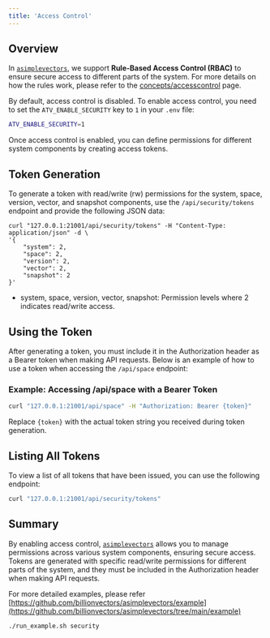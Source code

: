 ```yaml
---
title: 'Access Control'
---
```


## Overview

In [`asimplevectors`](https://github.com/billionvectors/asimplevectors), we support **Rule-Based Access Control (RBAC)** to ensure secure access to different parts of the system. For more details on how the rules work, please refer to the [concepts/accesscontrol](/concepts/accesscontrol) page.

By default, access control is disabled. To enable access control, you need to set the `ATV_ENABLE_SECURITY` key to `1` in your `.env` file:

```bash .env
ATV_ENABLE_SECURITY=1
```
Once access control is enabled, you can define permissions for different system components by creating access tokens.

## Token Generation
To generate a token with read/write (rw) permissions for the system, space, version, vector, and snapshot components, use the `/api/security/tokens` endpoint and provide the following JSON data:
```
curl "127.0.0.1:21001/api/security/tokens" -H "Content-Type: application/json" -d \
'{
    "system": 2,
    "space": 2,
    "version": 2,
    "vector": 2,
    "snapshot": 2
}'
```
* system, space, version, vector, snapshot: Permission levels where 2 indicates read/write access.

## Using the Token
After generating a token, you must include it in the Authorization header as a Bearer token when making API requests. Below is an example of how to use a token when accessing the `/api/space` endpoint:

### Example: Accessing /api/space with a Bearer Token
```bash
curl "127.0.0.1:21001/api/space" -H "Authorization: Bearer {token}"
```
Replace `{token}` with the actual token string you received during token generation.

## Listing All Tokens
To view a list of all tokens that have been issued, you can use the following endpoint:
```bash
curl "127.0.0.1:21001/api/security/tokens"
```
## Summary
By enabling access control, [`asimplevectors`](https://github.com/billionvectors/asimplevectors) allows you to manage permissions across various system components, ensuring secure access. Tokens are generated with specific read/write permissions for different parts of the system, and they must be included in the Authorization header when making API requests.

For more detailed examples, please refer [https://github.com/billionvectors/asimplevectors/example](https://github.com/billionvectors/asimplevectors/tree/main/example)

```bash
./run_example.sh security
```
